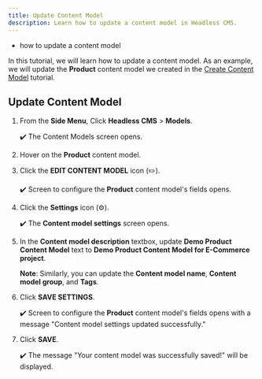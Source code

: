 ```yaml
---
title: Update Content Model
description: Learn how to update a content model in Headless CMS.
---
```



<Alert type="success" title="WHAT YOU'LL LEARN">

- how to update a content model

</Alert>

In this tutorial, we will learn how to update a content model. 
As an example, we will update the **Product** content model we created in the [Create Content Model](../essentials/create-content-model) tutorial.

## Update Content Model
1. From the **Side Menu**, Click **Headless CMS** > **Models**. 

   ✔️ The Content Models screen opens.

2. Hover on the **Product** content model.
3. Click the **EDIT CONTENT MODEL** icon (✏️).
   
   ✔️ Screen to configure the **Product** content model's fields opens.

4. Click the **Settings** icon (⚙️).

   ✔️ The **Content model settings** screen opens.

5. In the **Content model description** textbox, update **Demo Product Content Model** text to **Demo Product Content Model for E-Commerce project**.

   **Note**: Similarly, you can update the **Content model name**, **Content model group**, and **Tags**.

9. Click **SAVE SETTINGS**.

   ✔️ Screen to configure the **Product** content model's fields opens with a message "Content model settings updated successfully."

10. Click **SAVE**.

    ✔️ The message "Your content model was successfully saved!" will be displayed. 